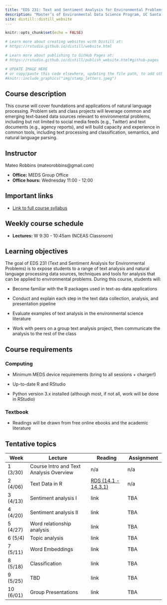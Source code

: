 ```yaml
---
title: "EDS 231: Text and Sentiment Analysis for Environmental Problems"
description: "Master’s of Environmental Data Science Program, UC Santa Barbara"
site: distill::distill_website
---
```


```r
knitr::opts_chunk$set(echo = FALSE)

# Learn more about creating websites with Distill at:
# https://rstudio.github.io/distill/website.html

# Learn more about publishing to GitHub Pages at:
# https://rstudio.github.io/distill/publish_website.html#github-pages

```

```r

# UPDATE IMAGE HERE
# or copy/paste this code elsewhere, updating the file path, to add other images to your site!
#knitr::include_graphics("img/stamp_letters.jpeg")
```

## Course description

This course will cover foundations and applications of natural language processing. Problem sets and class projects will leverage common and emerging text-based data sources relevant to environmental problems, including but not limited to social media feeds (e.g., Twitter) and text documents (e.g., agency reports), and will build capacity and experience in common tools, including text processing and classification, semantics, and natural language parsing.

## Instructor

Mateo Robbins (mateorobbins\@gmail.com)

-   **Office:** MEDS Group Office
-   **Office hours:** Wednesday 11:00 - 12:00

## Important links

-   [Link to full course syllabus](https://docs.google.com/document/d/1FQcNBYLAgTiL31azyvMZH336kKxfqqWGs64U6H-_Wcg/edit?usp=sharing)

## Weekly course schedule

-   **Lectures:** W 9:30 - 10:45am (NCEAS Classroom)


## Learning objectives

The goal of EDS 231 (Text and Sentiment Analysis for Environmental Problems) is to expose students to a range of text analysis and natural language processing data sources, techniques and tools for analysis that can be applied to environmental problems. During this course, students will:

-   Become familiar with the R packages used in text-as-data applications

-   Conduct and explain each step in the text data collection, analysis, and presentation pipeline

-   Evaluate examples of text analysis in the environmental science literature

-   Work with peers on a group text analysis project, then communicate the analysis to the rest of the class

## Course requirements

### Computing

-   Minimum MEDS device requirements (bring to all sessions + charger!)

-   Up-to-date R and RStudio

-   Python version 3.x installed (although most, if not all, work will be done in RStudio)

### Textbook

-   Readings will be drawn from free online ebooks and the academic literature

## Tentative topics 

| Week | Lecture  | Reading |Assignment
|------|----------------|----------|----------|
| 1 (3/30)   | Course Intro and Text Analysis Overview |n/a|n/a|
| 2 (4/06)   | Text Data in R| [RDS (14.1 - 14.3.1)](https://r4ds.had.co.nz/strings.html#strings)|n/a|
| 3 (4/13)   | Sentiment analysis I| link|TBA|
| 4 (4/20)  | Sentiment analysis II         |link| TBA|
| 5 (4/27)  | Word relationship analysis         |link|TBA|
| 6 (5/4) | Topic analysis        |link| TBA|
| 7 (5/11) | Word Embeddings          | link|TBA|
| 8 (5/18) | Classification          |link|TBA|
| 9 (5/25) |  TBD        | link|TBA|
| 10 (6/01) | Group Presentations      | link|TBA|


